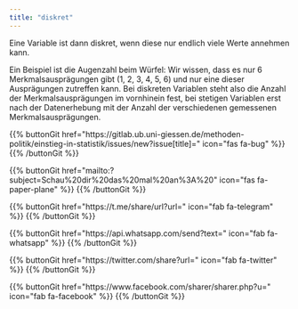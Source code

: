 ```yaml
---
title: "diskret"
---
```


Eine Variable ist dann diskret, wenn diese nur endlich viele Werte annehmen kann.

Ein Beispiel ist die Augenzahl beim Würfel: Wir wissen, dass es nur 6 Merkmalsausprägungen gibt (1, 2, 3, 4, 5, 6) und nur eine dieser Ausprägungen zutreffen kann. Bei diskreten Variablen steht also die Anzahl der Merkmalsausprägungen im vornhinein fest, bei stetigen Variablen erst nach der Datenerhebung mit der Anzahl der verschiedenen gemessenen Merkmalsausprägungen.

{{% buttonGit href=\"https\:\/\/gitlab.ub.uni-giessen.de\/methoden-politik\/einstieg-in-statistik\/issues\/new?issue[title]=\" icon=\"fas fa-bug\" %}} {{% /buttonGit %}} 

{{% buttonGit href=\"mailto\:?subject=Schau\%20dir\%20das\%20mal\%20an\%3A\%20\" icon=\"fas fa-paper-plane\" %}} {{% /buttonGit %}}

{{% buttonGit href=\"https\:\/\/t.me\/share\/url?url=\" icon=\"fab fa-telegram\" %}} {{% /buttonGit %}}

{{% buttonGit href=\"https\:\/\/api.whatsapp.com\/send?text=\" icon=\"fab fa-whatsapp\" %}} {{% /buttonGit %}}

{{% buttonGit href=\"https\:\/\/twitter.com\/share?url=\" icon=\"fab fa-twitter\" %}} {{% /buttonGit %}}

{{% buttonGit href=\"https\:\/\/www.facebook.com\/sharer\/sharer.php?u=\" icon=\"fab fa-facebook\" %}} {{% /buttonGit %}}

